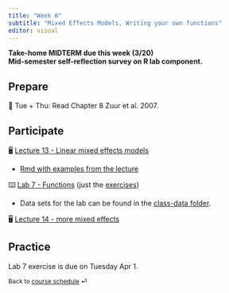 ```yaml
---
title: "Week 8"
subtitle: "Mixed Effects Models, Writing your own functions"
editor: visual
---
```


**Take-home MIDTERM due this week (3/20)\
Mid-semester self-reflection survey on R lab component.**

## Prepare

📖 Tue + Thu: Read Chapter 8 Zuur et al. 2007.

## Participate

🖥️ [Lecture 13 - Linear mixed effects models](../lectures/lec-13.pptx)

-   [Rmd with examples from the lecture](../lectures/lecture-13.Rmd)

⌨️ [Lab 7 - Functions](../labs/lab-07.html) (just the [exercises](../labs/lab-exercise-07.pdf))

-   Data sets for the lab can be found in the [class-data folder](#class-data).

🖥️ [Lecture 14 - more mixed effects](../lectures/lec-13.pptx)

## Practice

Lab 7 exercise is due on Tuesday Apr 1.

::: {style="font-size: 0.875em;"}
Back to [course schedule](/ "Course schedule") ⏎
:::
